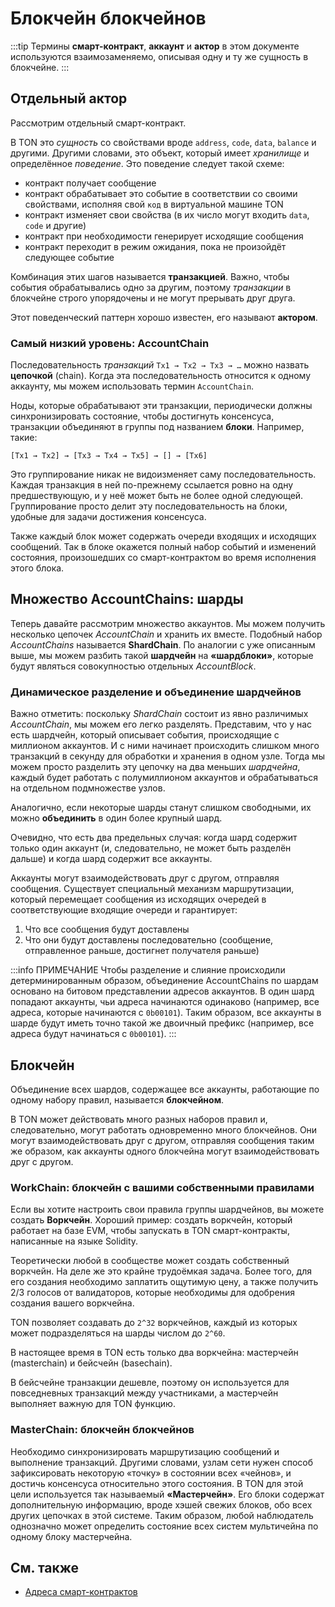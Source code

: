 
# Блокчейн блокчейнов

:::tip
Термины **смарт-контракт**, **аккаунт** и **актор** в этом документе используются взаимозаменяемо, описывая одну и ту же сущность в блокчейне.
:::

## Отдельный актор

Рассмотрим отдельный смарт-контракт.

В TON это *сущность* со свойствами вроде `address`, `code`, `data`, `balance` и другими. Другими словами, это объект, который имеет *хранилище* и определённое *поведение*.
Это поведение следует такой схеме:

- контракт получает сообщение
- контракт обрабатывает это событие в соответствии со своими свойствами, исполняя свой `код` в виртуальной машине TON
- контракт изменяет свои свойства (в их число могут входить `data`, `code` и другие)
- контракт при необходимости генерирует исходящие сообщения
- контракт переходит в режим ожидания, пока не произойдёт следующее событие

Комбинация этих шагов называется **транзакцией**. Важно, чтобы события обрабатывались одно за другим, поэтому *транзакции* в блокчейне строго упорядочены и не могут прерывать друг друга.

Этот поведенческий паттерн хорошо известен, его называют **актором**.

### Самый низкий уровень: AccountChain

Последовательность *транзакций* `Tx1 → Tx2 → Tx3 → …` можно назвать **цепочкой** (chain). Когда эта последовательность относится к одному аккаунту, мы можем использовать термин `AccountChain`.

Ноды, которые обрабатывают эти транзакции, периодически должны синхронизировать состояние, чтобы достигнуть консенсуса, транзакции объединяют в группы под названием **блоки**. Например, такие:

```
[Tx1 → Tx2] → [Tx3 → Tx4 → Tx5] → [] → [Tx6]
```

Это группирование никак не видоизменяет саму последовательность. Каждая транзакция в ней по-прежнему ссылается ровно на одну предшествующую, и у неё может быть не более одной следующей. Группирование просто делит эту последовательность на блоки, удобные для задачи достижения консенсуса.

Также каждый блок может содержать очереди входящих и исходящих сообщений. Так в блоке окажется полный набор событий и изменений состояния, произошедших со смарт-контрактом во время исполнения этого блока.

## Множество AccountChains: шарды

Теперь давайте рассмотрим множество аккаунтов. Мы можем получить несколько цепочек *AccountChain* и хранить их вместе. Подобный набор *AccountChains* называется **ShardChain**. По аналогии с уже описанным выше, мы можем разбить такой **шардчейн** на **«шардблоки»**, которые будут являться совокупностью отдельных *AccountBlock*.

### Динамическое разделение и объединение шардчейнов

Важно отметить: поскольку *ShardChain* состоит из явно различимых *AccountChain*, мы можем его легко разделять. Представим, что у нас есть шардчейн, который описывает события, происходящие с миллионом аккаунтов. И с ними начинает происходить слишком много транзакций в секунду для обработки и хранения в одном узле. Тогда мы можем просто разделить эту цепочку на два меньших *шардчейна*, каждый будет работать с полумиллионом аккаунтов и обрабатываться на отдельном подмножестве узлов.

Аналогично, если некоторые шарды станут слишком свободными, их можно **объединить** в один более крупный шард.

Очевидно, что есть два предельных случая: когда шард содержит только один аккаунт (и, следовательно, не может быть разделён дальше) и когда шард содержит все аккаунты.

Аккаунты могут взаимодействовать друг с другом, отправляя сообщения.  Существует специальный механизм маршрутизации, который перемещает сообщения из исходящих очередей в соответствующие входящие очереди и гарантирует:

1. Что все сообщения будут доставлены
2. Что они будут доставлены последовательно (сообщение, отправленное раньше, достигнет получателя раньше)

:::info ПРИМЕЧАНИЕ
Чтобы разделение и слияние происходили детерминированным образом, объединение AccountChains по шардам основано на битовом представлении адресов аккаунтов. В один шард попадают аккаунты, чьи адреса начинаются одинаково (например, все адреса, которые начинаются с `0b00101`). Таким образом, все аккаунты в шарде будут иметь точно такой же двоичный префикс (например, все адреса будут начинаться с `0b00101`).
:::

## Блокчейн

Объединение всех шардов, содержащее все аккаунты, работающие по одному набору правил, называется **блокчейном**.

В TON может действовать много разных наборов правил и, следовательно, могут работать одновременно много блокчейнов. Они могут взаимодействовать друг с другом, отправляя сообщения таким же образом, как аккаунты одного блокчейна могут взаимодействовать друг с другом.

### WorkChain: блокчейн с вашими собственными правилами

Если вы хотите настроить свои правила группы шардчейнов, вы можете создать **Воркчейн**. Хороший пример: создать воркчейн, который работает на базе EVM, чтобы запускать в TON смарт-контракты, написанные на языке Solidity.

Теоретически любой в сообществе может создать собственный воркчейн. На деле же это крайне трудоёмкая задача. Более того, для его создания необходимо заплатить ощутимую цену, а также получить 2/3 голосов от валидаторов, которые необходимы для одобрения создания вашего воркчейна.

TON позволяет создавать до `2^32` воркчейнов, каждый из которых может подразделяться на шарды числом до `2^60`.

В настоящее время в TON есть только два воркчейна: мастерчейн (masterchain) и бейсчейн (basechain).

В бейсчейне транзакции дешевле, поэтому он используется для повседневных транзакций между участниками, а мастерчейн выполняет важную для TON функцию.

### MasterChain: блокчейн блокчейнов

Необходимо синхронизировать маршрутизацию сообщений и выполнение транзакций. Другими словами, узлам сети нужен способ зафиксировать некоторую «точку» в состоянии всех «чейнов», и достичь консенсуса относительно этого состояния. В TON для этой цели используется так называемый **«Мастерчейн»**. Его блоки содержат дополнительную информацию, вроде хэшей свежих блоков, обо всех других цепочках в этой системе. Таким образом, любой наблюдатель однозначно может определить состояние всех систем мультичейна по одному блоку мастерчейна.

## См. также

- [Адреса смарт-контрактов](/v3/concepts/dive-into-ton/ton-blockchain/smart-contract-addresses)

<Feedback />
